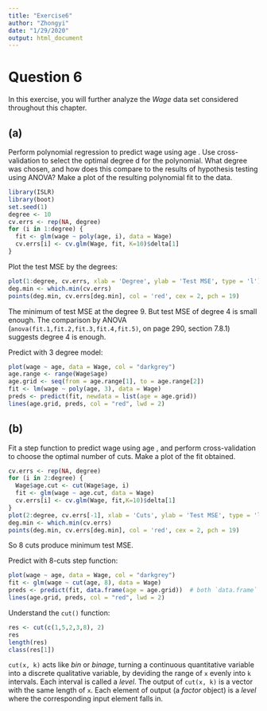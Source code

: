 ```yaml
---
title: "Exercise6"
author: "Zhongyi"
date: "1/29/2020"
output: html_document
---
```

# Question 6

In this exercise, you will further analyze the *Wage* data set considered throughout this chapter.

## (a)

Perform polynomial regression to predict wage using age . Use cross-validation to select the optimal degree d for the polynomial. What degree was chosen, and how does this compare to
the results of hypothesis testing using ANOVA? Make a plot of the resulting polynomial fit to the data.

```r
library(ISLR)
library(boot)
set.seed(1)
degree <- 10
cv.errs <- rep(NA, degree)
for (i in 1:degree) {
  fit <- glm(wage ~ poly(age, i), data = Wage)
  cv.errs[i] <- cv.glm(Wage, fit, K=10)$delta[1]
}
```
Plot the test MSE by the degrees:
```r
plot(1:degree, cv.errs, xlab = 'Degree', ylab = 'Test MSE', type = 'l')
deg.min <- which.min(cv.errs)
points(deg.min, cv.errs[deg.min], col = 'red', cex = 2, pch = 19)
```

The minimum of test MSE at the degree 9. But test MSE of degree 4 is small enough.
The comparison by ANOVA (`anova(fit.1,fit.2,fit.3,fit.4,fit.5)`, on page 290, section 7.8.1) suggests degree 4 is enough.

Predict with 3 degree model:
```r
plot(wage ~ age, data = Wage, col = "darkgrey")
age.range <- range(Wage$age)
age.grid <- seq(from = age.range[1], to = age.range[2])
fit <- lm(wage ~ poly(age, 3), data = Wage)
preds <- predict(fit, newdata = list(age = age.grid))
lines(age.grid, preds, col = "red", lwd = 2)
```

## (b)

Fit a step function to predict wage using age , and perform cross-validation to choose the optimal number of cuts. Make a plot of the fit obtained.

```r
cv.errs <- rep(NA, degree)
for (i in 2:degree) {
  Wage$age.cut <- cut(Wage$age, i)
  fit <- glm(wage ~ age.cut, data = Wage)
  cv.errs[i] <- cv.glm(Wage, fit,K=10)$delta[1]
}
plot(2:degree, cv.errs[-1], xlab = 'Cuts', ylab = 'Test MSE', type = 'l')
deg.min <- which.min(cv.errs)
points(deg.min, cv.errs[deg.min], col = 'red', cex = 2, pch = 19)
```

So 8 cuts produce minimum test MSE.

Predict with 8-cuts step function:
```r
plot(wage ~ age, data = Wage, col = "darkgrey")
fit <- glm(wage ~ cut(age, 8), data = Wage)
preds <- predict(fit, data.frame(age = age.grid))  # both `data.frame` and `list` work
lines(age.grid, preds, col = "red", lwd = 2)
```

Understand the `cut()` function:
```r
res <- cut(c(1,5,2,3,8), 2)
res
length(res)
class(res[1])
```

`cut(x, k)` acts like *bin* or *binage*, turning a continuous quantitative variable into a discrete qualitative variable, by deviding the range of `x` evenly into `k` intervals.
Each interval is called a *level*.
The output of `cut(x, k)` is a vector with the same length of `x`.
Each element of output (a *factor* object) is a *level* where the corresponding input element falls in.